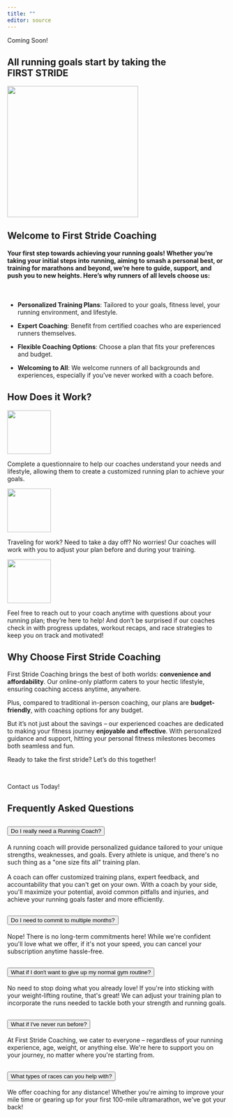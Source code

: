 ```yaml
---
title: ""
editor: source
---
```


::: coming-soon-banner
Coming Soon!
:::

```{=html}
<h2>All running goals start by taking the<br><span class="highlight">FIRST STRIDE</span></h2>
```
![](images/logo.png){fig-align="center" width="300"}

## Welcome to **First Stride Coaching**

#### Your first step towards achieving your running goals! Whether you're taking your initial steps into running, aiming to smash a personal best, or training for marathons and beyond, we're here to guide, support, and push you to new heights. Here's why runners of all levels choose us:

<br>

::: custom-list-container
::: custom-list
-   **Personalized Training Plans**: Tailored to your goals, fitness level, your running environment, and lifestyle.

-   **Expert Coaching**: Benefit from certified coaches who are experienced runners themselves.

-   **Flexible Coaching Options**: Choose a plan that fits your preferences and budget.

-   **Welcoming to All**: We welcome runners of all backgrounds and experiences, especially if you've never worked with a coach before.
:::
:::

::: divider
:::

## How Does it Work?


::: work-container
::: work-image
![](images/document-901.png){width="100"}
:::
::: work-text
Complete a questionnaire to help our coaches understand your needs and lifestyle, allowing them to create a customized running plan to achieve your goals.
:::
:::

::: bottom-arrow
:::

::: work-container
::: work-image
![](images/wrench-and-screwdriver-9431.png){width="100"}
:::
::: work-text
Traveling for work? Need to take a day off? No worries! Our coaches will work with you to adjust your plan before and during your training.
:::
:::

::: bottom-arrow
:::

::: work-container
::: work-image
![](images/speech-bubble-1078.png){width="100"}
:::
::: work-text
Feel free to reach out to your coach anytime with questions about your running plan; they're here to help! And don't be surprised if our coaches check in with progress updates, workout recaps, and race strategies to keep you on track and motivated!
:::
:::

::: divider
:::

## Why Choose First Stride Coaching
First Stride Coaching brings the best of both worlds: **convenience and affordability**. Our online-only platform caters to your hectic lifestyle, ensuring coaching access anytime, anywhere. 

Plus, compared to traditional in-person coaching, our plans are **budget-friendly**, with coaching options for any budget. 

But it's not just about the savings – our experienced coaches are dedicated to making your fitness journey **enjoyable and effective**. With personalized guidance and support, hitting your personal fitness milestones becomes both seamless and fun. 

Ready to take the first stride? Let's do this together!

<br>

::: work-container
::: button
Contact us Today!
:::
:::

::: divider
:::

## Frequently Asked Questions

```{=html}
<div class="accordion accordion-flush" id="accordionFlushExample">
  <div class="accordion-item">
    <h2 class="accordion-header">
      <button class="accordion-button collapsed" type="button" data-bs-toggle="collapse" data-bs-target="#flush-collapseOne" aria-expanded="false" aria-controls="flush-collapseOne">
        Do I really need a Running Coach?
      </button>
    </h2>
    <div id="flush-collapseOne" class="accordion-collapse collapse" data-bs-parent="#accordionFlushExample">
      <div class="accordion-body">A running coach will provide personalized guidance tailored to your unique strengths, weaknesses, and goals. Every athlete is unique, and there's no such thing as a "one size fits all" training plan.<br><br>A coach can offer customized training plans, expert feedback, and accountability that you can't get on your own. With a coach by your side, you'll maximize your potential, avoid common pitfalls and injuries, and achieve your running goals faster and more efficiently.</div>
    </div>
  </div>
  
  
  <div class="accordion-item">
    <h2 class="accordion-header">
      <button class="accordion-button collapsed" type="button" data-bs-toggle="collapse" data-bs-target="#flush-collapseTwo" aria-expanded="false" aria-controls="flush-collapseTwo">
        Do I need to commit to multiple months?
      </button>
    </h2>
    <div id="flush-collapseTwo" class="accordion-collapse collapse" data-bs-parent="#accordionFlushExample">
      <div class="accordion-body">Nope! There is no long-term commitments here! While we're confident you'll love what we offer, if it's not your speed, you can cancel your subscription anytime hassle-free.</div>
    </div>
  </div>
  
  
  <div class="accordion-item">
    <h2 class="accordion-header">
      <button class="accordion-button collapsed" type="button" data-bs-toggle="collapse" data-bs-target="#flush-collapseThree" aria-expanded="false" aria-controls="flush-collapseThree">
        What if I don't want to give up my normal gym routine?
      </button>
    </h2>
    <div id="flush-collapseThree" class="accordion-collapse collapse" data-bs-parent="#accordionFlushExample">
      <div class="accordion-body">No need to stop doing what you already love! If you're into sticking with your weight-lifting routine, that's great! We can adjust your training plan to incorporate the runs needed to tackle both your strength and running goals.</div>
    </div>
  </div>
  
  
  <div class="accordion-item">
    <h2 class="accordion-header">
      <button class="accordion-button collapsed" type="button" data-bs-toggle="collapse" data-bs-target="#flush-collapseFour" aria-expanded="false" aria-controls="flush-collapseFour">
        What if I've never run before?
      </button>
    </h2>
    <div id="flush-collapseFour" class="accordion-collapse collapse" data-bs-parent="#accordionFlushExample">
      <div class="accordion-body">At First Stride Coaching, we cater to everyone – regardless of your running experience, age, weight, or anything else. We're here to support you on your journey, no matter where you're starting from.</div>
    </div>
  </div>
  
  
  <div class="accordion-item">
    <h2 class="accordion-header">
      <button class="accordion-button collapsed" type="button" data-bs-toggle="collapse" data-bs-target="#flush-collapseFive" aria-expanded="false" aria-controls="flush-collapseFive">
        What types of races can you help with?
      </button>
    </h2>
    <div id="flush-collapseFive" class="accordion-collapse collapse" data-bs-parent="#accordionFlushExample">
      <div class="accordion-body">We offer coaching for any distance! Whether you're aiming to improve your mile time or gearing up for your first 100-mile ultramarathon, we've got your back!</div>
    </div>
  </div>
  
  
</div>
```
